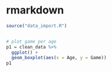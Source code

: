 # rmarkdown

```r
source("data_import.R")


# plot game per age
p1 = clean_data %>% 
  ggplot() +
  geom_boxplot(aes(x = Age, y = Game))
p1
```

